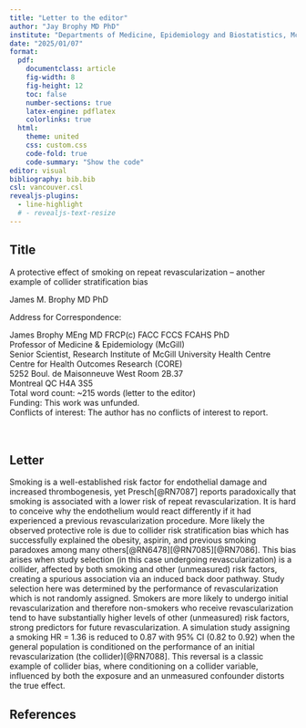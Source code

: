 ```yaml
---
title: "Letter to the editor"
author: "Jay Brophy MD PhD"
institute: "Departments of Medicine, Epidemiology and Biostatistics, McGill University"
date: "2025/01/07"
format:
  pdf:
    documentclass: article
    fig-width: 8
    fig-height: 12
    toc: false
    number-sections: true
    latex-engine: pdflatex
    colorlinks: true
  html:
    theme: united
    css: custom.css
    code-fold: true
    code-summary: "Show the code"
editor: visual
bibliography: bib.bib
csl: vancouver.csl
revealjs-plugins:
  - line-highlight
  # - revealjs-text-resize
---
```

## Title

A protective effect of smoking on repeat revascularization – another example of collider stratification bias\    

James M. Brophy MD PhD \       

 
Address for Correspondence: \     
 
James Brophy MEng MD FRCP(c) FACC FCCS FCAHS PhD  \     
Professor of Medicine & Epidemiology (McGill)  \    
Senior Scientist, Research Institute of McGill University Health Centre  \    
Centre for Health Outcomes Research (CORE)  \     
5252 Boul. de Maisonneuve West Room 2B.37  \      
Montreal QC H4A 3S5  \     
Total word count: ~215 words (letter to the editor) \     
Funding: This work was unfunded. \    
Conflicts of interest: The author has no conflicts of interest to report. \    
\   
\  

## Letter

Smoking is a well-established risk factor for endothelial damage and increased thrombogenesis, yet Presch[@RN7087] reports paradoxically that smoking is associated with a lower risk of repeat revascularization.  It is hard to conceive why the endothelium would react differently if it had experienced a previous revascularization procedure.  More likely the observed protective role is due to collider risk stratification bias which has successfully explained the obesity, aspirin, and previous smoking paradoxes among many others[@RN6478][@RN7085][@RN7086]. This bias arises when study selection (in this case undergoing revascularization) is a collider, affected by both smoking and other (unmeasured) risk factors, creating a spurious association via an induced back door pathway. Study selection here was determined by the performance of revascularization which is not randomly assigned. Smokers are more likely to undergo initial revascularization and therefore non-smokers who receive revascularization tend to have substantially higher levels of other (unmeasured) risk factors, strong predictors for future revascularization. A simulation study assigning a smoking HR = 1.36 is reduced to 0.87 with 95% CI (0.82 to 0.92) when the general population is conditioned on the performance of an initial revascularization (the collider)[@RN7088]. This reversal is a classic example of collider bias, where conditioning on a collider variable, influenced by both the exposure and an unmeasured confounder distorts the true effect.

## References


